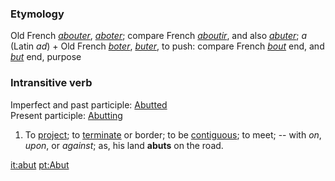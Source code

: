 ===Etymology===
Old French ''[[abouter]]'', ''[[aboter]]''; compare French ''[[aboutir]]'', and also ''[[abuter]]''; ''a'' (Latin ''ad'') + Old French ''[[boter]]'', ''[[buter]]'', to push: compare French ''[[bout]]'' end, and ''[[but]]'' end, purpose
===Intransitive verb===
Imperfect and past participle: [[Abutted]]<br>
Present participle: [[Abutting]]
#To [[project]]; to [[terminate]] or border; to be [[contiguous]]; to meet; -- with ''on'', ''upon'', or ''against''; as, his land '''abuts''' on the road.

[[it:abut]]
[[pt:Abut]]